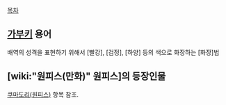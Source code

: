 [[목차]]
== [[가부키]] 용어 ==
배역의 성격을 표현하기 위해서 [빨강], [검정], [하양] 등의 색으로 화장하는 [화장]법

== [wiki:"원피스(만화)" 원피스]의 등장인물 ==
[[쿠마도리(원피스)]] 항목 참조.
